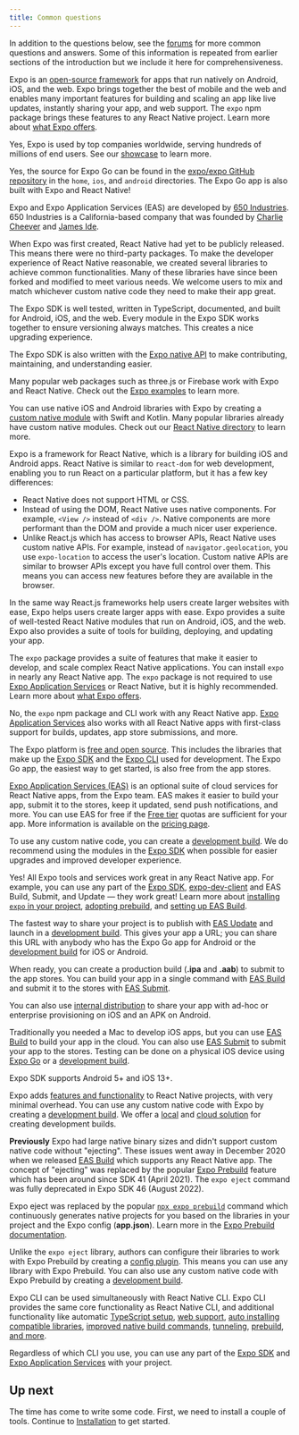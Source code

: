 ```yaml
---
title: Common questions
---
```



In addition to the questions below, see the [forums](https://forums.expo.dev/) for more common questions and answers. Some of this information is repeated from earlier sections of the introduction but we include it here for comprehensiveness.

<Collapsible summary="What is Expo used for?">

Expo is an [open-source framework](https://github.com/expo/expo/) for apps that run natively on Android, iOS, and the web. Expo brings together the best of mobile and the web and enables many important features for building and scaling an app like live updates, instantly sharing your app, and web support. The `expo` npm package brings these features to any React Native project. Learn more about [what Expo offers](/introduction).

</Collapsible>

<Collapsible summary="Do companies use Expo?">

Yes, Expo is used by top companies worldwide, serving hundreds of millions of end users. See our [showcase](https://expo.dev/customers) to learn more.

</Collapsible>

<Collapsible summary="Is Expo Go open source?">

Yes, the source for Expo Go can be found in the [expo/expo GitHub repository](https://github.com/expo/expo) in the `home`, `ios`, and `android` directories. The Expo Go app is also built with Expo and React Native!

</Collapsible>

<Collapsible summary="Who created Expo?">

Expo and Expo Application Services (EAS) are developed by [650 Industries](https://expo.dev/about). 650 Industries is a California-based company that was founded by [Charlie Cheever](https://en.wikipedia.org/wiki/Charlie_Cheever) and [James Ide](https://jameside.com/).

</Collapsible>

<Collapsible summary="Why does Expo have its own SDK?">

When Expo was first created, React Native had yet to be publicly released. This means there were no third-party packages. To make the developer experience of React Native reasonable, we created several libraries to achieve common functionalities. Many of these libraries have since been forked and modified to meet various needs. We welcome users to mix and match whichever custom native code they need to make their app great.

The Expo SDK is well tested, written in TypeScript, documented, and built for Android, iOS, and the web. Every module in the Expo SDK works together to ensure versioning always matches. This creates a nice upgrading experience.

The Expo SDK is also written with the [Expo native API](/modules) to make contributing, maintaining, and understanding easier.

</Collapsible>

<Collapsible summary="Can I use Expo with this web library?">

Many popular web packages such as three.js or Firebase work with Expo and React Native. Check out the [Expo examples](https://github.com/expo/examples) to learn more.

</Collapsible>

<Collapsible summary="Can I use Expo with my native library?">

You can use native iOS and Android libraries with Expo by creating a [custom native module](/modules/) with Swift and Kotlin. Many popular libraries already have custom native modules. Check out our [React Native directory](https://reactnative.directory/) to learn more.

</Collapsible>

<Collapsible summary="Is Expo similar to React for web development?">

Expo is a framework for React Native, which is a library for building iOS and Android apps. React Native is similar to `react-dom` for web development, enabling you to run React on a particular platform, but it has a few key differences:

- React Native does not support HTML or CSS.
- Instead of using the DOM, React Native uses native components. For example, `<View />` instead of `<div />`. Native components are more performant than the DOM and provide a much nicer user experience.
- Unlike React.js which has access to browser APIs, React Native uses custom native APIs. For example, instead of `navigator.geolocation`, you use `expo-location` to access the user's location. Custom native APIs are similar to browser APIs except you have full control over them. This means you can access new features before they are available in the browser.

In the same way React.js frameworks help users create larger websites with ease, Expo helps users create larger apps with ease. Expo provides a suite of well-tested React Native modules that run on Android, iOS, and the web. Expo also provides a suite of tools for building, deploying, and updating your app.

</Collapsible>

<Collapsible summary="What is the difference between Expo and React Native?">

The `expo` package provides a suite of features that make it easier to develop, and scale complex React Native applications. You can install `expo` in nearly any React Native app. The `expo` package is not required to use [Expo Application Services](/eas/index) or React Native, but it is highly recommended. Learn more about [what Expo offers](/introduction).

</Collapsible>

<Collapsible summary="Do I need to switch from React Native to use Expo?">

No, the `expo` npm package and CLI work with any React Native app. [Expo Application Services](/eas/index) also works with all React Native apps with first-class support for builds, updates, app store submissions, and more.

</Collapsible>

<Collapsible summary="How much does Expo cost?">

The Expo platform is [free and open source](https://blog.expo.dev/exponent-is-free-as-in-and-as-in-1d6d948a60dc). This includes the libraries that make up the [Expo SDK](/versions/latest/) and the [Expo CLI](/workflow/expo-cli/) used for development. The Expo Go app, the easiest way to get started, is also free from the app stores.

[Expo Application Services (EAS)](https://expo.dev/eas) is an optional suite of cloud services for React Native apps, from the Expo team. EAS makes it easier to build your app, submit it to the stores, keep it updated, send push notifications, and more. You can use EAS for free if the [Free tier](https://expo.dev/pricing) quotas are sufficient for your app. More information is available on the [pricing page](https://expo.dev/pricing).

</Collapsible>

<Collapsible summary="How do I add custom native code to my Expo project?">

To use any custom native code, you can create a [development build](/development/introduction). We do recommend using the modules in the [Expo SDK](/versions/latest/) when possible for easier upgrades and improved developer experience.

</Collapsible>

<Collapsible summary="Can I use Expo in my app that I created with React Native CLI?">

Yes! All Expo tools and services work great in any React Native app. For example, you can use any part of the [Expo SDK](/versions/latest/), [expo-dev-client](/development/installation) and EAS Build, Submit, and Update — they work great! Learn more about [installing `expo` in your project](/bare/installing-expo-modules), [adopting prebuild](/guides/adopting-prebuild), and [setting up EAS Build](/build/introduction).

</Collapsible>

<Collapsible summary="How do I share my Expo project? Can I submit it to the app stores?">

The fastest way to share your project is to publish with [EAS Update](/eas-update/introduction) and launch in a [development build](/development/introduction). This gives your app a URL; you can share this URL with anybody who has the Expo Go app for Android or the [development build](/development/introduction.mdx) for iOS or Android.

When ready, you can create a production build (**.ipa** and **.aab**) to submit to the app stores. You can build your app in a single command with [EAS Build](/build/introduction) and submit it to the stores with [EAS Submit](/submit/introduction).

You can also use [internal distribution](/build/internal-distribution) to share your app with ad-hoc or enterprise provisioning on iOS and an APK on Android.

</Collapsible>

<Collapsible summary="Can I develop iOS apps on a Windows computer?">

Traditionally you needed a Mac to develop iOS apps, but you can use [EAS Build](/build/introduction) to build your app in the cloud. You can also use [EAS Submit](/submit/introduction) to submit your app to the stores. Testing can be done on a physical iOS device using [Expo Go](https://expo.dev/expo-go) or a [development build](/development/introduction).

</Collapsible>

<Collapsible summary="What version of Android and iOS are supported by the Expo SDK?">

Expo SDK supports Android 5+ and iOS 13+.

</Collapsible>

<Collapsible summary="What are the disadvantages of Expo?">

Expo adds [features and functionality](/introduction/) to React Native projects, with very minimal overhead. You can use any custom native code with Expo by creating a [development build](/development/introduction). We offer a [local](/workflow/expo-cli#compiling) and [cloud solution](/build/index) for creating development builds.

**Previously** Expo had large native binary sizes and didn't support custom native code without "ejecting". These issues went away in December 2020 when we released [EAS Build](/build/index.mdx) which supports any React Native app. The concept of "ejecting" was replaced by the popular [Expo Prebuild](/workflow/prebuild) feature which has been around since SDK 41 (April 2021). The `expo eject` command was fully deprecated in Expo SDK 46 (August 2022).

</Collapsible>

<Collapsible summary="What happens when you eject Expo?">

Expo eject was replaced by the popular [`npx expo prebuild`](/workflow/prebuild) command which continuously generates native projects for you based on the libraries in your project and the Expo config (**app.json**). Learn more in the [Expo Prebuild documentation](/workflow/prebuild).

Unlike the `expo eject` library, authors can configure their libraries to work with Expo Prebuild by creating a [config plugin](/guides/config-plugins). This means you can use any library with Expo Prebuild. You can also use any custom native code with Expo Prebuild by creating a [development build](/development/introduction).

</Collapsible>

<Collapsible summary="Should I use Expo CLI or React Native CLI?">

Expo CLI can be used simultaneously with React Native CLI. Expo CLI provides the same core functionality as React Native CLI, and additional functionality like automatic [TypeScript setup](/guides/typescript), [web support](/workflow/web), [auto installing compatible libraries](/workflow/expo-cli#install), [improved native build commands](/workflow/expo-cli#compiling), [tunneling](/workflow/expo-cli#tunneling), [prebuild](/workflow/prebuild), [and more](/workflow/expo-cli).

Regardless of which CLI you use, you can use any part of the [Expo SDK](/versions/latest/) and [Expo Application Services](/eas/index) with your project.

</Collapsible>

## Up next

The time has come to write some code. First, we need to install a couple of tools. Continue to [Installation](/get-started/installation) to get started.
